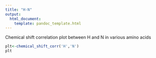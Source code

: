 ```yaml
---
title: "H-N"
output:
  html_document:
    template: pandoc_template.html
---
```


Chemical shift correlation plot between H and N in various amino acids

```r
plt<-chemical_shift_corr('H','N')
plt
```